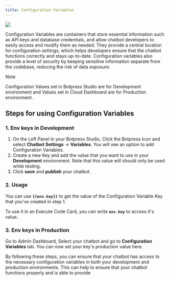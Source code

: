 ```yaml
---
title: Configuration Variables
---
```



<img src="./configuration-variables.png" />

Configuration Variables are containers that store essential information such as API keys and database credentials, and allow chatbot developers to easily access and modify them as needed. They provide a central location for configuration settings, which helps developers ensure that the chatbot functions correctly and stays up-to-date. Configuration variables also provide a level of security by keeping sensitive information separate from the codebase, reducing the risk of data exposure.

<Note>
Note

Configuration Values set in Botpress Studio are for Development environment and Values set in Cloud Dashboard are for Production environment.
</Note>

## Steps for using Configuration Variables

### 1. Env keys in Development

1. On the Left Panel in your Botpress Studio, Click the Botpress Icon and select **Chatbot Settings** -> **Variables**. You will see an option to add Configuration Variables.
2. Create a new Key and add the value that you want to use in your **Development** environment. Note that this value will should only be used while testing.
3. Click **save** and **publish** your chatbot.

### 2. Usage

You can use **`{{env.key}}`** to get the value of the Configuration Variable Key that you've created in step 1.

To use it in an Execute Code Card, you can write **`env.key`** to access it's value.

### 3. Env keys in Production

Go to Admin Dashboard, Select your chatbot and go to **Configuration Variables** tab. You can now set your key's production value here.

By following these steps, you can ensure that your chatbot has access to the necessary configuration variables in both your development and production environments. This can help to ensure that your chatbot functions properly and is able to provide
